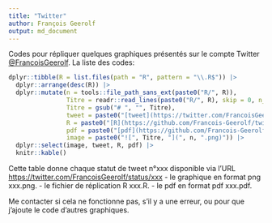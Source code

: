 ```yaml
---
title: "Twitter"
author: François Geerolf
output: md_document
---
```



Codes pour répliquer quelques graphiques présentés sur le compte Twitter [@FrancoisGeerolf](https://twitter.com/FrancoisGeerolf). La liste des codes:

```r
dplyr::tibble(R = list.files(path = "R", pattern = "\\.R$")) |>
  dplyr::arrange(desc(R)) |>
  dplyr::mutate(n = tools::file_path_sans_ext(paste0("R/", R)),
                Titre = readr::read_lines(paste0("R/", R), skip = 0, n_max = 1),
                Titre = gsub("# ", "", Titre),
                tweet = paste0("[tweet](https://twitter.com/FrancoisGeerolf/status/", n, ")"),
                R = paste0("[R](https://github.com/Francois-Geerolf/twitter/blob/main/", n, ".R)"),
                pdf = paste0("[pdf](https://github.com/Francois-Geerolf/twitter/blob/main/", n, ".pdf)"),
                image = paste0("![", Titre, "](", n, ".png)")) |>
  dplyr::select(image, tweet, R, pdf) |>
  knitr::kable()
```

Cette table donne chaque statut de tweet n°xxx disponible via l'URL <https://twitter.com/FrancoisGeerolf/status/xxx>
- le graphique en format png xxx.png.
- le fichier de réplication R xxx.R.
- le pdf en format pdf xxx.pdf.

Me contacter si cela ne fonctionne pas, s'il y a une erreur, ou pour que j'ajoute le code d'autres graphiques.
